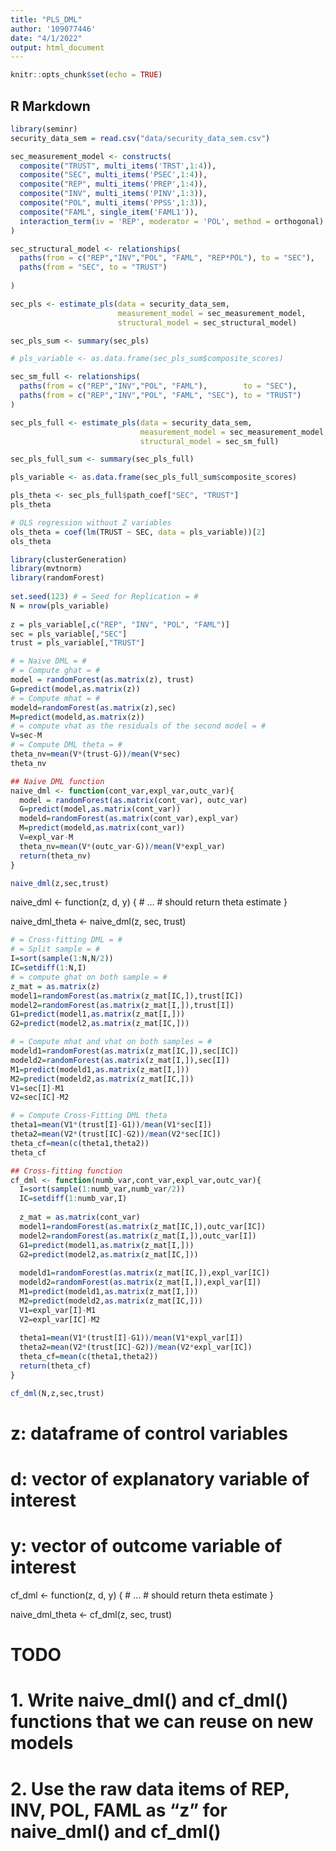 ```yaml
---
title: "PLS_DML"
author: '109077446'
date: "4/1/2022"
output: html_document
---
```


```r
knitr::opts_chunk$set(echo = TRUE)
```

## R Markdown

```r
library(seminr)
security_data_sem = read.csv("data/security_data_sem.csv")

sec_measurement_model <- constructs(
  composite("TRUST", multi_items('TRST',1:4)),
  composite("SEC", multi_items('PSEC',1:4)),
  composite("REP", multi_items('PREP',1:4)),
  composite("INV", multi_items('PINV',1:3)),
  composite("POL", multi_items('PPSS',1:3)),
  composite("FAML", single_item('FAML1')),
  interaction_term(iv = 'REP', moderator = 'POL', method = orthogonal)
)

sec_structural_model <- relationships(
  paths(from = c("REP","INV","POL", "FAML", "REP*POL"), to = "SEC"),
  paths(from = "SEC", to = "TRUST")
  
)

sec_pls <- estimate_pls(data = security_data_sem, 
                        measurement_model = sec_measurement_model, 
                        structural_model = sec_structural_model)

sec_pls_sum <- summary(sec_pls)

# pls_variable <- as.data.frame(sec_pls_sum$composite_scores)
```

```r
sec_sm_full <- relationships(
  paths(from = c("REP","INV","POL", "FAML"),        to = "SEC"),
  paths(from = c("REP","INV","POL", "FAML", "SEC"), to = "TRUST")
)

sec_pls_full <- estimate_pls(data = security_data_sem, 
                             measurement_model = sec_measurement_model, 
                             structural_model = sec_sm_full)

sec_pls_full_sum <- summary(sec_pls_full)

pls_variable <- as.data.frame(sec_pls_full_sum$composite_scores)

pls_theta <- sec_pls_full$path_coef["SEC", "TRUST"]
pls_theta
```

```r
# OLS regression without Z variables
ols_theta = coef(lm(TRUST ~ SEC, data = pls_variable))[2]
ols_theta
```


```r
library(clusterGeneration)
library(mvtnorm)
library(randomForest)
 
set.seed(123) # = Seed for Replication = #
N = nrow(pls_variable)
 
z = pls_variable[,c("REP", "INV", "POL", "FAML")]
sec = pls_variable[,"SEC"]
trust = pls_variable[,"TRUST"]

# = Naive DML = #
# = Compute ghat = #
model = randomForest(as.matrix(z), trust)
G=predict(model,as.matrix(z))
# = Compute mhat = #
modeld=randomForest(as.matrix(z),sec)
M=predict(modeld,as.matrix(z))
# = compute vhat as the residuals of the second model = #
V=sec-M
# = Compute DML theta = #
theta_nv=mean(V*(trust-G))/mean(V*sec)
theta_nv
```
```r
## Naive DML function 
naive_dml <- function(cont_var,expl_var,outc_var){
  model = randomForest(as.matrix(cont_var), outc_var)
  G=predict(model,as.matrix(cont_var))
  modeld=randomForest(as.matrix(cont_var),expl_var)
  M=predict(modeld,as.matrix(cont_var))
  V=expl_var-M
  theta_nv=mean(V*(outc_var-G))/mean(V*expl_var)
  return(theta_nv)
}
```

```r
naive_dml(z,sec,trust)
```

naive_dml <- function(z, d, y) {
  # ...
  # should return theta estimate
}

naive_dml_theta <- naive_dml(z, sec, trust)

```r
# = Cross-fitting DML = #
# = Split sample = #
I=sort(sample(1:N,N/2))
IC=setdiff(1:N,I)
# = compute ghat on both sample = #
z_mat = as.matrix(z)
model1=randomForest(as.matrix(z_mat[IC,]),trust[IC])
model2=randomForest(as.matrix(z_mat[I,]),trust[I])
G1=predict(model1,as.matrix(z_mat[I,]))
G2=predict(model2,as.matrix(z_mat[IC,]))

# = Compute mhat and vhat on both samples = #
modeld1=randomForest(as.matrix(z_mat[IC,]),sec[IC])
modeld2=randomForest(as.matrix(z_mat[I,]),sec[I])
M1=predict(modeld1,as.matrix(z_mat[I,]))
M2=predict(modeld2,as.matrix(z_mat[IC,]))
V1=sec[I]-M1
V2=sec[IC]-M2

# = Compute Cross-Fitting DML theta
theta1=mean(V1*(trust[I]-G1))/mean(V1*sec[I])
theta2=mean(V2*(trust[IC]-G2))/mean(V2*sec[IC])
theta_cf=mean(c(theta1,theta2))
theta_cf
```

```r
## Cross-fitting function
cf_dml <- function(numb_var,cont_var,expl_var,outc_var){
  I=sort(sample(1:numb_var,numb_var/2))
  IC=setdiff(1:numb_var,I)
  
  z_mat = as.matrix(cont_var)
  model1=randomForest(as.matrix(z_mat[IC,]),outc_var[IC])
  model2=randomForest(as.matrix(z_mat[I,]),outc_var[I])
  G1=predict(model1,as.matrix(z_mat[I,]))
  G2=predict(model2,as.matrix(z_mat[IC,]))
  
  modeld1=randomForest(as.matrix(z_mat[IC,]),expl_var[IC])
  modeld2=randomForest(as.matrix(z_mat[I,]),expl_var[I])
  M1=predict(modeld1,as.matrix(z_mat[I,]))
  M2=predict(modeld2,as.matrix(z_mat[IC,]))
  V1=expl_var[I]-M1
  V2=expl_var[IC]-M2
  
  theta1=mean(V1*(trust[I]-G1))/mean(V1*expl_var[I])
  theta2=mean(V2*(trust[IC]-G2))/mean(V2*expl_var[IC])
  theta_cf=mean(c(theta1,theta2))
  return(theta_cf)
}
```

```r
cf_dml(N,z,sec,trust)
```



# z: dataframe of control variables
# d: vector of explanatory variable of interest
# y: vector of outcome variable of interest
cf_dml <- function(z, d, y) {
  # ...
  # should return theta estimate
}

naive_dml_theta <- cf_dml(z, sec, trust)


# TODO
# 1. Write naive_dml() and cf_dml() functions that we can reuse on new models
# 2. Use the raw data items of REP, INV, POL, FAML as "z" for naive_dml() and cf_dml()